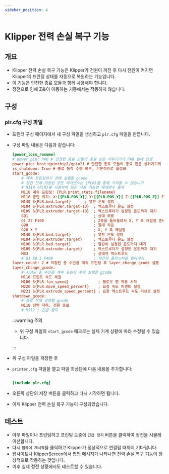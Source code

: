 ```yaml
---
sidebar_position: 4
---
```


# Klipper 전력 손실 복구 기능

## 개요

- Klipper 전력 손실 복구 기능은 Klipper가 전원이 꺼진 후 다시 전원이 켜지면 Klipper의 프린팅 상태를 자동으로 복원하는 기능입니다.
- 이 기능은 안전한 종료 모듈과 함께 사용해야 합니다.
- 정전으로 인해 Z축이 이동하는 기종에서는 작동하지 않습니다.

## 구성

### plr.cfg 구성 파일

- 프린터 구성 페이지에서 새 구성 파일을 생성하고 `plr.cfg` 파일을 만듭니다.
- 구성 파일 내용은 다음과 같습니다:

    ```cfg
    [power_loss_resume]
    # power_pin: PA0 # 안전한 종료 모듈의 종료 핀은 하위기기의 PA0 핀에 연결
    power_pin: host:gpiochip1/gpio21 # 안전한 종료 모듈의 종료 핀은 상위기기의 PA21 핀에 연결
    is_shutdown: True # 종료 동작 수행 여부, 기본적으로 활성화
    start_gcode:
        # 계속 프린팅하기 전에 실행할 gcode
        # 정전 전에 저장된 모든 매개변수는 {PLR}를 통해 가져올 수 있습니다
        # M118 {PLR}를 사용하여 모든 사용 가능한 매개변수 출력
        M118 계속 프린팅: {PLR.print_stats.filename}
        M118 중단 위치: X:[{PLR.POS_X}] Y:[{PLR.POS_Y}] Z:[{PLR.POS_Z}] E:[{PLR.POS_E}]
        M140 S{PLR.bed.target}      ; 열판 온도 설정
        M104 S{PLR.extruder.target-10}  ; 엑스트루더 온도 설정
        M109 S{PLR.extruder.target-10}  ; 엑스트루더가 설정된 온도까지 대기
        G91                             ; 상대 좌표
        G1 Z2 F100                      ; Z축을 들어올려서 X, Y 축 재설정 준비
        G90                             ; 절대 좌표
        G28 X Y                         ; X, Y 축 재설정
        M140 S{PLR.bed.target}          ; 열판 온도 설정
        M104 S{PLR.extruder.target}     ; 엑스트루더 온도 설정
        M190 S{PLR.bed.target}          ; 열판이 설정된 온도까지 대기
        M109 S{PLR.extruder.target}     ; 엑스트루더가 설정된 온도까지 대기
        M83                             ; 상대적 엑스트루드
        # G1 E0.5 F400                  ; 약간의 플라스틱을 밀어내기
    layer_count: 2 # 지정된 층 수만큼 계속 프린팅 후 layer_change_gcode 실행
    layer_change_gcode:                
        # 지정된 층 수만큼 계속 프린팅 후에 실행할 gcode
        M118 프린트 속도 복원
        M106 S{PLR.fan_speed}             ; 블로우 팬 작동 시작
        M220 S{PLR.move_speed_percent}    ; 요청 속도 퍼센트 설정
        M221 S{PLR.extrude_speed_percent} ; 요청 엑스트루드 속도 퍼센트 설정
    shutdown_gcode:
        # 종료 전에 실행할 gcode
        M118 전력 저하, 전원 종료
        # M112 ; 긴급 정지

    ```

    :::warning 주의

    - 위 구성 파일의 `start_gcode` 매크로는 실제 기계 상황에 따라 수정될 수 있습니다.

    :::

- 위 구성 파일을 저장한 후
- `printer.cfg` 파일을 열고 파일 최상단에 다음 내용을 추가합니다:

    ```cfg

    [include plr.cfg]

    ```

- 오른쪽 상단의 저장 버튼을 클릭하고 다시 시작하면 됩니다.
- 이제 Klipper 전력 손실 복구 기능이 구성되었습니다.

## 테스트

- 아무 파일이나 프린팅하고 프린팅 도중에 `긴급 정지` 버튼을 클릭하여 정전을 시뮬레이션합니다.
- 다시 `펌웨어 재시작`을 클릭하고 Klipper가 정상적으로 연결될 때까지 기다립니다.
- 웹사이트나 KlipperScreen에서 팝업 메시지가 나타나면 전력 손실 복구 기능이 정상적으로 작동하는 것입니다.
- 이후 실제 정전 상황에서도 테스트할 수 있습니다.
